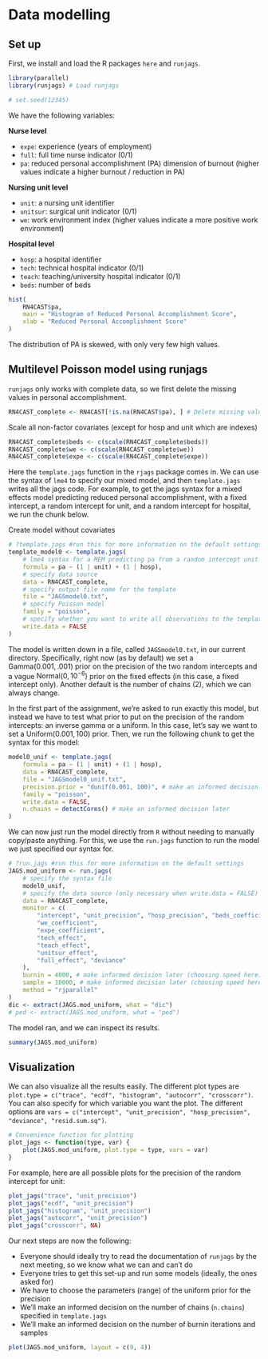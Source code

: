 # Data modelling

## Set up 

First, we install and load the R packages `here` and `runjags`.

```r
library(parallel)
library(runjags) # Load runjags
```

```r
# set.seed(12345)
```

We have the following variables:

**Nurse level**

- `expe`: experience (years of employment)
- `full`: full time nurse indicator (0/1)
- `pa`: reduced personal accomplishment (PA) dimension of burnout (higher values indicate a higher burnout / reduction in PA)

**Nursing unit level**

- `unit`: a nursing unit identifier
- `unitsur`: surgical unit indicator (0/1)
- `we`: work environment index (higher values indicate a more positive work environment)

**Hospital level**

- `hosp`: a hospital identifier
- `tech`: technical hospital indicator (0/1)
- `teach`: teaching/university hospital indicator (0/1)
- `beds`: number of beds

```r
hist(
    RN4CAST$pa,
    main = "Histogram of Reduced Personal Accomplishment Score",
    xlab = "Reduced Personal Accomplishment Score"
)
```

The distribution of PA is skewed, with only very few high values. 

## Multilevel Poisson model using runjags

`runjags` only works with complete data, so we first delete the missing values in personal accomplishment.

```r
RN4CAST_complete <- RN4CAST[!is.na(RN4CAST$pa), ] # Delete missing values in pa
```

Scale all non-factor covariates (except for hosp and unit which are indexes)
```r
RN4CAST_complete$beds <- c(scale(RN4CAST_complete$beds))
RN4CAST_complete$we <- c(scale(RN4CAST_complete$we))
RN4CAST_complete$expe <- c(scale(RN4CAST_complete$expe))
```

Here the `template.jags` function in the `rjags` package comes in. We can use the syntax of `lme4` to specify our mixed model, and then `template.jags` writes all the jags code. For example, to get the jags syntax for a mixed effects model predicting reduced personal accomplishment, with a fixed intercept, a random intercept for unit, and a random intercept for hospital, we run the chunk below.  


Create model without covariates
```r
# ?template.jags #run this for more information on the default settings
template_model0 <- template.jags(
    # lme4 syntax for a MEM predicting pa from a random intercept unit + hospital
    formula = pa ~ (1 | unit) + (1 | hosp),
    # specify data source
    data = RN4CAST_complete,
    # specify output file name for the template
    file = "JAGSmodel0.txt",
    # specify Poisson model
    family = "poisson",
    # specify whether you want to write all observations to the template
    write.data = FALSE
)
```

The model is written down in a file, called `JAGSmodel0.txt`, in our current directory.
Specifically, right now (as by default) we set a $\text{Gamma}(0.001, .001)$ prior on the precision of the two random intercepts and a vague $\text{Normal}(0,10^{-6})$ prior on the fixed effects (in this case, a fixed intercept only). Another default is the number of chains (2), which we can always change.

In the first part of the assignment, we're asked to run exactly this model, but instead we have to test what prior to put on the precision of the random intercepts: an inverse gamma or a uniform. In this case, let's say we want to set a $\text{Uniform}(0.001,100)$ prior.
Then, we run the following chunk to get the syntax for this model:

```r
model0_unif <- template.jags(
    formula = pa ~ (1 | unit) + (1 | hosp),
    data = RN4CAST_complete,
    file = "JAGSmodel0_unif.txt",
    precision.prior = "dunif(0.001, 100)", # make an informed decision later
    family = "poisson",
    write.data = FALSE,
    n.chains = detectCores() # make an informed decision later
)
```

We can now just run the model directly from `R` without needing to manually copy/paste anything.
For this, we use the `run.jags` function to run the model we just specified our syntax for.

```r
# ?run.jags #run this for more information on the default settings
JAGS.mod_uniform <- run.jags(
    # specify the syntax file
    model0_unif,
    # specify the data source (only necessary when write.data = FALSE)
    data = RN4CAST_complete,
    monitor = c(
        "intercept", "unit_precision", "hosp_precision", "beds_coefficient",
        "we_coefficient",
        "expe_coefficient",
        "tech_effect",
        "teach_effect",
        "unitsur_effect",
        "full_effect", "deviance"
    ),
    burnin = 4000, # make informed decision later (choosing speed here)
    sample = 10000, # make informed decision later (choosing speed here)
    method = "rjparallel"
)
dic <- extract(JAGS.mod_uniform, what = "dic")
# ped <- extract(JAGS.mod_uniform, what = "ped")
```

The model ran, and we can inspect its results. 

```r
summary(JAGS.mod_uniform)
```

## Visualization

We can also visualize all the results easily. The different plot types are `plot.type = c("trace", "ecdf", "histogram", "autocorr", "crosscorr")`.
You can also specify for which variable you want the plot.
The different options are `vars = c("intercept", "unit_precision", "hosp_precision", "deviance", "resid.sum.sq")`.


```r
# Convenience function for plotting
plot_jags <- function(type, var) {
    plot(JAGS.mod_uniform, plot.type = type, vars = var)
}
```

For example, here are all possible plots for the precision of the random intercept for unit:

```r
plot_jags("trace", "unit_precision")
plot_jags("ecdf", "unit_precision")
plot_jags("histogram", "unit_precision")
plot_jags("autocorr", "unit_precision")
plot_jags("crosscorr", NA)
```

Our next steps are now the following:

- Everyone should ideally try to read the documentation of `runjags` by the next meeting, so we know what we can and can't do
- Everyone tries to get this set-up and run some models (ideally, the ones asked for)
- We have to choose the parameters (range) of the uniform prior for the precision
- We'll make an informed decision on the number of chains (`n.chains`) specified in `template.jags`
- We'll make an informed decision on the number of burnin iterations and samples


```r
plot(JAGS.mod_uniform, layout = c(9, 4))
```
